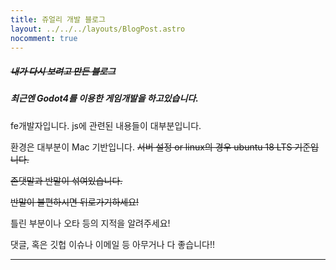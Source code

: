 ```yaml
---
title: 쥬얼리 개발 블로그
layout: ../../../layouts/BlogPost.astro
nocomment: true
---
```


##### ~~내가 다시 보려고 만든 블로그~~

##### 최근엔 Godot4를 이용한 게임개발을 하고있습니다.

fe개발자입니다. js에 관련된 내용들이 대부분입니다.

환경은 대부분이 Mac 기반입니다. ~~서버 설정 or linux의 경우 ubuntu 18 LTS 기준입니다.~~

~~존댓말과 반말이 섞여있습니다.~~

~~반말이 불편하시면 뒤로가기하세요!~~

틀린 부분이나 오타 등의 지적을 알려주세요!

댓글, 혹은 깃헙 이슈나 이메일 등 아무거나 다 좋습니다!!

---